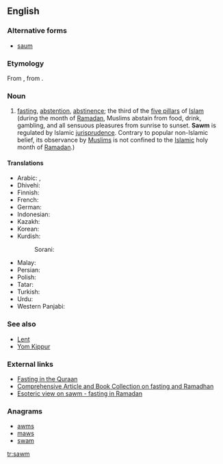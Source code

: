 ==English==
{{wikipedia}}
{{wikiquote}}

===Alternative forms===
* [[saum]]

===Etymology===
From {{etyl|ar|en}} {{term|صَوْم||tr=ṣawm|fasting; abstaining from food, drink, and sex|lang=ar}}, from {{etyl|syc|en}} {{term|ܨܘܡܐ|tr=ṣawmāʾ|lang=syc}}.

===Noun===
{{en-noun|?}}

# {{context|Islam|lang=en}} [[fasting]], [[abstention]], [[abstinence]]; the third of the [[five pillars]] of [[Islam]] (during the month of [[Ramadan]], Muslims abstain from food, drink, gambling, and all sensuous pleasures from sunrise to sunset. '''Sawm''' is regulated by Islamic [[jurisprudence]]. Contrary to popular non-Islamic belief, its observance by [[Muslim]]s is not confined to the [[Islamic]] holy month of [[Ramadan]].)

====Translations====
{{trans-top|fasting, abstention}}
* Arabic: {{t|ar|صوم|tr=ʂawm|m}}, {{t|ar|صيام|tr=ʂiyām|sc=Arab}}
* Dhivehi: {{t|dv|ރޯދަ}}
* Finnish: {{t|fi|saum}}
* French: {{t|fr|saoum|m}}
* German: {{t+|de|Saum}}
* Indonesian: {{t+|id|puasa}}
* Kazakh: {{t|kk|ораза|tr=oraza|sc=Cyrl}}
* Korean: {{t|ko|사움|tr=saum}}
* Kurdish: {{t+|ku|rojî}}
*: Sorani: {{t|ckb|ڕۆژوو|tr=rojû|sc=ku-Arab}}
{{trans-mid}}
* Malay: {{t|ms|puasa}}
* Persian: {{t+|fa|روزه|tr=roza}}
* Polish: {{t|pl|saum|m}}
* Tatar: {{t+|tt|ураза|tr=uraza|sc=Cyrl}}
* Turkish: {{t+|tr|oruç}}
* Urdu: {{t|ur|روزہ|tr=roza|m}}
* Western Panjabi: {{t|pnb|روزہ|tr=roza|sc=pa-Arab}}
{{trans-bottom}}

===See also===
* [[Lent]]
* [[Yom Kippur]]

===External links===
* [http://www.haqislam.org/ramadan/fasting-in-quraan.htm Fasting in the Quraan]
* [http://abdurrahman.org/ramadhan/index.html Comprehensive Article and Book Collection on fasting and Ramadhan]
* [http://www.islamfrominside.com/Pages/Articles/Fast%20until%20the%20night%20%28Ramadan%29.html Esoteric view on sawm - fasting in Ramadan]

===Anagrams===
* [[awms#English|awms]]
* [[maws#English|maws]]
* [[swam#English|swam]]

[[tr:sawm]]